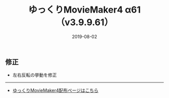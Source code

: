 ﻿---
title: ゆっくりMovieMaker4 α61 （v3.9.9.61）
date: 2019-08-02
tags: [YMM4,お知らせ]
---
## 修正
- 左右反転の挙動を修正

---

- [ゆっくりMovieMaker4配布ページはこちら](/ymm4/)